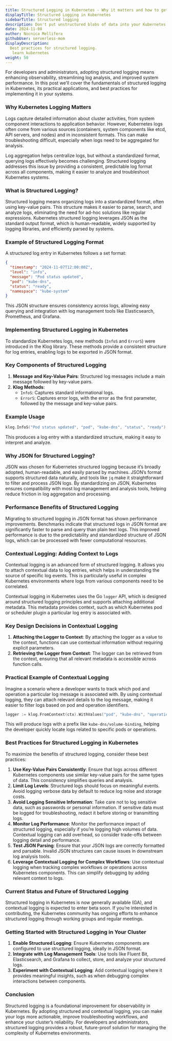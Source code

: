 ```yaml
---
title: Structured Logging in Kubernetes - Why it matters and how to get started
displayTitle: Structured Logging in Kubernetes
sidebarTitle: Structured logging
description: Don't put unstructured blobs of data into your Kubernetes logs!
date: 2024-11-08
author: Nocnica Mellifera
githubUser: serverless-mom
displayDescription: 
  Best practices for structured logging.
   learn_kubernetes
weight: 50
---
```


For developers and administrators, adopting structured logging means enhancing observability, streamlining log analysis, and improved system performance. In this post we’ll cover the fundamentals of structured logging in Kubernetes, its practical applications, and best practices for implementing it in your systems.

### Why Kubernetes Logging Matters

Logs capture detailed information about cluster activities, from system component interactions to application behavior. However, Kubernetes logs often come from various sources (containers, system components like etcd, API servers, and nodes) and in inconsistent formats. This can make troubleshooting difficult, especially when logs need to be aggregated for analysis.

Log aggregation helps centralize logs, but without a standardized format, querying logs effectively becomes challenging. Structured logging addresses this issue by providing a consistent, predictable log format across all components, making it easier to analyze and troubleshoot Kubernetes systems.

### What is Structured Logging?

Structured logging means organizing logs into a standardized format, often using key-value pairs. This structure makes it easier to parse, search, and analyze logs, eliminating the need for ad-hoc solutions like regular expressions. Kubernetes structured logging leverages JSON as the standard output format, which is human-readable, widely supported by logging libraries, and efficiently parsed by systems.

### Example of Structured Logging Format

A structured log entry in Kubernetes follows a set format:

```json
{
  "timestamp": "2024-11-07T12:00:00Z",
  "level": "info",
  "message": "Pod status updated",
  "pod": "kube-dns",
  "status": "ready",
  "namespace": "kube-system"
}

```

This JSON structure ensures consistency across logs, allowing easy querying and integration with log management tools like Elasticsearch, Prometheus, and Grafana.

### Implementing Structured Logging in Kubernetes

To standardize Kubernetes logs, new methods (`InfoS` and `ErrorS`) were introduced in the Klog library. These methods provide a consistent structure for log entries, enabling logs to be exported in JSON format.

### Key Components of Structured Logging

1. **Message and Key-Value Pairs**: Structured log messages include a main message followed by key-value pairs.
2. **Klog Methods**:
    - `InfoS`: Captures standard informational logs.
    - `ErrorS`: Captures error logs, with the error as the first parameter, followed by the message and key-value pairs.

### Example Usage

```go
klog.InfoS("Pod status updated", "pod", "kube-dns", "status", "ready")

```

This produces a log entry with a standardized structure, making it easy to interpret and analyze.

### Why JSON for Structured Logging?

JSON was chosen for Kubernetes structured logging because it’s broadly adopted, human-readable, and easily parsed by machines. JSON’s format supports structured data naturally, and tools like `jq` make it straightforward to filter and process JSON logs. By standardizing on JSON, Kubernetes ensures compatibility with most log management and analysis tools, helping reduce friction in log aggregation and processing.

### Performance Benefits of Structured Logging

Migrating to structured logging in JSON format has shown performance improvements. Benchmarks indicate that structured logs in JSON format are significantly faster to parse and query than plain text logs. This improved performance is due to the predictability and standardized structure of JSON logs, which can be processed with fewer computational resources.

### Contextual Logging: Adding Context to Logs

Contextual logging is an advanced form of structured logging. It allows you to attach contextual data to log entries, which helps in understanding the source of specific log events. This is particularly useful in complex Kubernetes environments where logs from various components need to be correlated.

Contextual logging in Kubernetes uses the Go `logger` API, which is designed around structured logging principles and supports attaching additional metadata. This metadata provides context, such as which Kubernetes pod or scheduler plugin a particular log entry is associated with.

### Key Design Decisions in Contextual Logging

1. **Attaching the Logger to Context**: By attaching the logger as a value to the context, functions can use contextual information without requiring explicit parameters.
2. **Retrieving the Logger from Context**: The logger can be retrieved from the context, ensuring that all relevant metadata is accessible across function calls.

### Practical Example of Contextual Logging

Imagine a scenario where a developer wants to track which pod and operation a particular log message is associated with. By using contextual logging, they can attach relevant details to the log message, making it easier to filter logs based on pod and operation identifiers.

```go
logger := klog.FromContext(ctx).WithValues("pod", "kube-dns", "operation", "volume-binding")

```

This will produce logs with a prefix like `kube-dns/volume-binding`, helping the developer quickly locate logs related to specific pods or operations.

### Best Practices for Structured Logging in Kubernetes

To maximize the benefits of structured logging, consider these best practices:

1. **Use Key-Value Pairs Consistently**: Ensure that logs across different Kubernetes components use similar key-value pairs for the same types of data. This consistency simplifies queries and analysis.
2. **Limit Log Levels**: Structured logs should focus on meaningful events. Avoid logging verbose data by default to reduce log noise and storage costs.
3. **Avoid Logging Sensitive Information**: Take care not to log sensitive data, such as passwords or personal information. If sensitive data must be logged for troubleshooting, redact it before storing or transmitting logs.
4. **Monitor Log Performance**: Monitor the performance impact of structured logging, especially if you’re logging high volumes of data. Contextual logging can add overhead, so consider trade-offs between logging detail and performance.
5. **Test JSON Parsing**: Ensure that your JSON logs are correctly formatted and parsable. Invalid JSON structures can cause issues in downstream log analysis tools.
6. **Leverage Contextual Logging for Complex Workflows**: Use contextual logging when tracking complex workflows or operations across Kubernetes components. This can simplify debugging by adding relevant context to logs.

### Current Status and Future of Structured Logging

Structured logging in Kubernetes is now generally available (GA), and contextual logging is expected to enter beta soon. If you’re interested in contributing, the Kubernetes community has ongoing efforts to enhance structured logging through working groups and regular meetings.

### Getting Started with Structured Logging in Your Cluster

1. **Enable Structured Logging**: Ensure Kubernetes components are configured to use structured logging, ideally in JSON format.
2. **Integrate with Log Management Tools**: Use tools like Fluent Bit, Elasticsearch, and Grafana to collect, store, and analyze your structured logs.
3. **Experiment with Contextual Logging**: Add contextual logging where it provides meaningful insights, such as when debugging complex interactions between components.

### Conclusion

Structured logging is a foundational improvement for observability in Kubernetes. By adopting structured and contextual logging, you can make your logs more actionable, improve troubleshooting workflows, and enhance your cluster’s reliability. For developers and administrators, structured logging provides a robust, future-proof solution for managing the complexity of Kubernetes environments.
